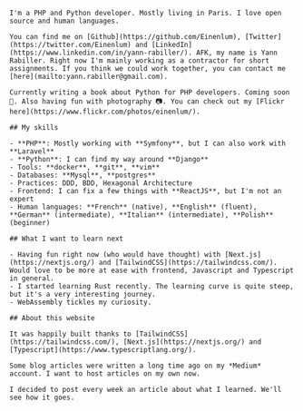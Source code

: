 
<Layout>
    <Head>
        <title>About</title>
    </Head>

    I'm a PHP and Python developer. Mostly living in Paris. I love open source and human languages.

    You can find me on [Github](https://github.com/Einenlum), [Twitter](https://twitter.com/Einenlum) and [LinkedIn](https://www.linkedin.com/in/yann-rabiller/). AFK, my name is Yann Rabiller. Right now I'm mainly working as a contractor for short assignments. If you think we could work together, you can contact me [here](mailto:yann.rabiller@gmail.com).

    Currently writing a book about Python for PHP developers. Coming soon 🙊. Also having fun with photography 📷. You can check out my [Flickr here](https://www.flickr.com/photos/einenlum/).

    ## My skills

    - **PHP**: Mostly working with **Symfony**, but I can also work with **Laravel**
    - **Python**: I can find my way around **Django**
    - Tools: **docker**, **git**, **vim**
    - Databases: **Mysql**, **postgres**
    - Practices: DDD, BDD, Hexagonal Architecture
    - Frontend: I can fix a few things with **ReactJS**, but I'm not an expert
    - Human languages: **French** (native), **English** (fluent), **German** (intermediate), **Italian** (intermediate), **Polish** (beginner)

    ## What I want to learn next

    - Having fun right now (who would have thought) with [Next.js](https://nextjs.org/) and [TailwindCSS](https://tailwindcss.com/). Would love to be more at ease with frontend, Javascript and Typescript in general.
    - I started learning Rust recently. The learning curve is quite steep, but it's a very interesting journey.
    - WebAssembly tickles my curiosity.

    ## About this website

    It was happily built thanks to [TailwindCSS](https://tailwindcss.com/), [Next.js](https://nextjs.org/) and [Typescript](https://www.typescriptlang.org/).

    Some blog articles were written a long time ago on my *Medium* account. I want to host articles on my own now.

    I decided to post every week an article about what I learned. We'll see how it goes.

</Layout>
